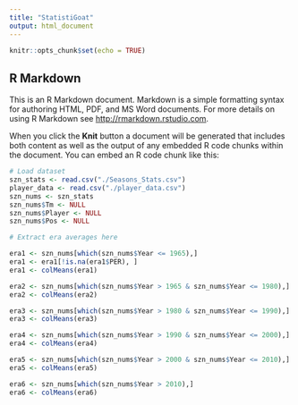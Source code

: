 ```yaml
---
title: "StatistiGoat"
output: html_document
---
```


```r
knitr::opts_chunk$set(echo = TRUE)
```

## R Markdown

This is an R Markdown document. Markdown is a simple formatting syntax for authoring HTML, PDF, and MS Word documents. For more details on using R Markdown see <http://rmarkdown.rstudio.com>.

When you click the **Knit** button a document will be generated that includes both content as well as the output of any embedded R code chunks within the document. You can embed an R code chunk like this:

```r
# Load dataset
szn_stats <- read.csv("./Seasons_Stats.csv")
player_data <- read.csv("./player_data.csv")
szn_nums <- szn_stats
szn_nums$Tm <- NULL
szn_nums$Player <- NULL
szn_nums$Pos <- NULL
```


```r
# Extract era averages here

era1 <- szn_nums[which(szn_nums$Year <= 1965),]
era1 <- era1[!is.na(era1$PER), ]
era1 <- colMeans(era1)

era2 <- szn_nums[which(szn_nums$Year > 1965 & szn_nums$Year <= 1980),]
era2 <- colMeans(era2)

era3 <- szn_nums[which(szn_nums$Year > 1980 & szn_nums$Year <= 1990),]
era3 <- colMeans(era3)

era4 <- szn_nums[which(szn_nums$Year > 1990 & szn_nums$Year <= 2000),]
era4 <- colMeans(era4)

era5 <- szn_nums[which(szn_nums$Year > 2000 & szn_nums$Year <= 2010),]
era5 <- colMeans(era5)

era6 <- szn_nums[which(szn_nums$Year > 2010),]
era6 <- colMeans(era6)
```

```r

```


